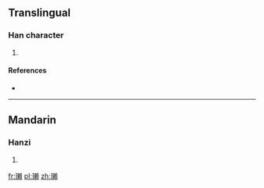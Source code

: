 ==Translingual==

===Han character===
{{Han char|rn=96|rad=玉|as=16|sn=20|four=|canj=MGDLC}}

# {{defn|Han|sort=玉16}}

====References====
* {{Han ref|kx=0745.100|dkj=21339|dj=1153.210|hdz=21145.140|uh=74CE|ud=29902}}

----

==Mandarin==

===Hanzi===
{{cmn-hanzi|pin=[[là]] ([[la4]])|wg=la<sup>4</sup>}}

# {{defn|lang=cmn|sort=玉16}}

[[fr:瓎]]
[[pl:瓎]]
[[zh:瓎]]